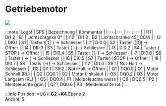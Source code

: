 
# Getriebemotor

<a target="_blank" href={getriebemotor}> <img src={getriebemotor_min} /> </a>

:::note
|Logo!	| SPS	| Bezeichnung	| Kommentar                     |
|---    |---    |---            |---                            |
| I11	| DI1.2	| B1	        | Lichtschranke 0°              |
| I12	| DI1.3	| B2	        | Lichtschranke 45° CCW         |
| I2	| DI0.1	| S1	        | Taster (① ) → Schliesser	    |
| I1	| DI0.0	| S2	        | Taster (⓪) → Öffner           |
| I4	| DI0.3	| S3	        | Taster ( Ⅰ ) → Schliesser	    |
| I3	| DI0.2	| S4	        | Taster ( STOP ) → Öffner      |
| I5	| DI0.4	| S5	        | Taster ( Ⅱ ) → Schliesser     |
| I7	| DI0.6	| S6	        | Taster ( ← ) → Schliesser	    |
| I6	| DI0.5	| S7	        | Taster ( STOP ) → Öffner      |
| I8	| DI0.7	| S8	        | Taster (→) → Schliesser       |
| I12	| DI1.0	| S9.1	        | Not-Halt → Schliesser	        |
| I13	| DI1.1	| S9.2	        | Not-Halt → Öffner             |
| Q1	| DQ0.0	| Q1	        | Motor Schnell (RL)            |
| Q2	| DQ0.1	| Q2	        | Motor Linkslauf               |
| Q3	| DQ0.2	| Q3	        | Motor Langsam (RL)            |
| Q5	| DQ0.4	| P1	        | Meldeleuchte weiss            |
| Q6	| DQ0.5	| P2	        | Meldeleuchte grün             |
| Q7	| DQ0.6	| P3	        | Meldeleuchte rot              |
::

:::info
Position:   =UG II.**G2**  +**K4**.Ebene 2  \
Anzahl: 5